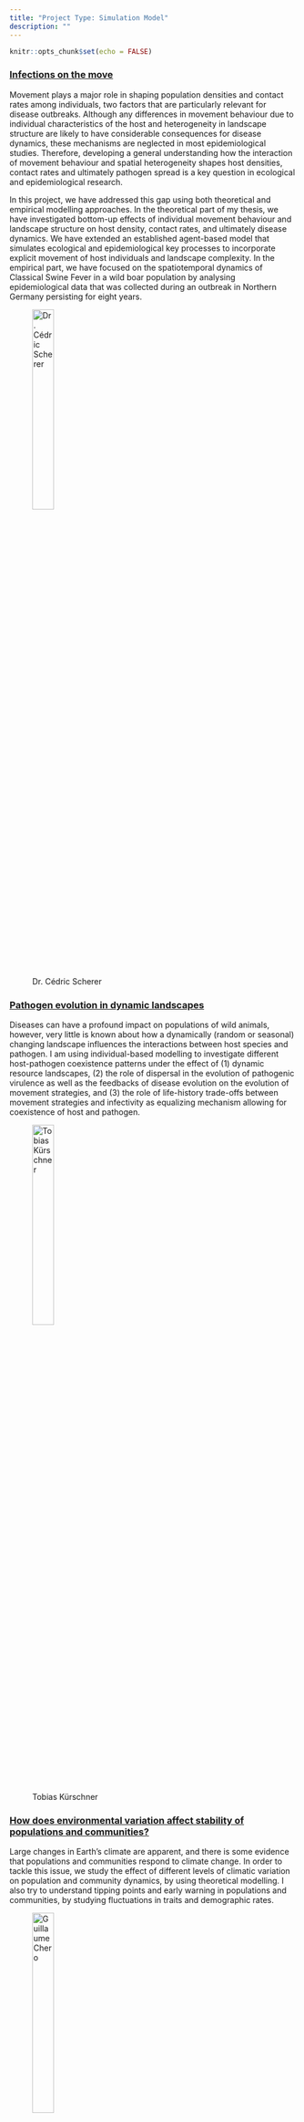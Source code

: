 ```yaml
---
title: "Project Type: Simulation Model"
description: ""
---
```


```r
knitr::opts_chunk$set(echo = FALSE)
```

### [Infections on the move](proj-pop-disease-1.html)

Movement plays a major role in shaping population densities and contact rates among individuals, two factors that are particularly relevant for disease outbreaks. Although any differences in movement behaviour due to individual characteristics of the host and heterogeneity in landscape structure are likely to have considerable consequences for disease dynamics, these mechanisms are neglected in most epidemiological studies. Therefore, developing a general understanding how the interaction of movement behaviour and spatial heterogeneity shapes host densities, contact rates and ultimately pathogen spread is a key question in ecological and epidemiological research.

In this project, we have addressed this gap using both theoretical and empirical modelling approaches. In the theoretical part of my thesis, we have investigated bottom-up effects of individual movement behaviour and landscape structure on host density, contact rates, and ultimately disease dynamics. We have extended an established agent-based model that simulates ecological and epidemiological key processes to incorporate explicit movement of host individuals and landscape complexity. In the empirical part, we have focused on the spatiotemporal dynamics of Classical Swine Fever in a wild boar population by analysing epidemiological data that was collected during an outbreak in Northern Germany persisting for eight years.

<figure>
  <img src="img/people-scherer.jpg" alt="Dr. Cédric Scherer" style="width:30%"><br>
  <figcaption>Dr. Cédric Scherer</figcaption>
</figure>



### [Pathogen evolution in dynamic landscapes](proj-pop-disease-2.html)

Diseases can have a profound impact on populations of wild animals, however, very little is known about how a dynamically (random or seasonal) changing landscape influences the interactions between host species and pathogen. I am using individual-based modelling to investigate different host-pathogen coexistence patterns under the effect of (1) dynamic resource landscapes, (2) the role of dispersal in the evolution of pathogenic virulence as well as the feedbacks of disease evolution on the evolution of movement strategies, and (3) the role of life-history trade-offs between movement strategies and infectivity as equalizing mechanism allowing for coexistence of host and pathogen.

<figure>
  <img src="img/people-kuerschner.jpg" alt="Tobias Kürschner" style="width:30%"><br>
  <figcaption>Tobias Kürschner</figcaption>
</figure>



### [How does environmental variation affect stability of populations and communities?](proj-pop-stability-2.html)

Large changes in Earth’s climate are apparent, and there is some evidence that populations and communities respond to climate change. In order to tackle this issue, we study the effect of different levels of climatic variation on population and community dynamics, by using theoretical modelling. I also try to understand tipping points and early warning in populations and communities, by studying fluctuations in traits and demographic rates.

<figure>
  <img src="img/people-chero.jpg" alt="Guillaume Chero" style="width:30%">
  <figcaption>Guillaume Chero</figcaption>
</figure>

<figure>
  <img src="img/people-scherer.jpg" alt="Dr. Cédric Scherer" style="width:30%"><br>
  <figcaption>Dr. Cédric Scherer</figcaption>
</figure>



### [Jaguar connectivity in Central America]()

For large carnivores in fragmented landscapes such as the jaguar, connectivity is a conservation priority to secure population viability and genetic diversity. Management of jaguar populations requires an understanding on how the species’ movement is influenced by individual traits and the structure and configuration of their landscape. Therefore, I aim at developing a spatially explicit agent-based model of jaguar movement and population dynamics, to quantify functional connectivity and population viability in Middle America, a region which is particularly critical for jaguar connectivity and where jaguars have started exhibiting early signs of genetic isolation.

<figure>
  <img src="img/people-calderon.jpg" alt="Patricia Calderon" style="width:30%"><br>
  <figcaption>Patricia Calderon</figcaption>
</figure>



### [Modelling genetic processes to support the conservation management of Eurasian lynx]()

The genetic viability of the reintroduced populations of large carnivores such as Eurasian lynx (Lynx lynx) has been called into question due to the weak genetic exchange. I am developing an existing population model to include individual genetics for testing conservation management scenarios in order to reveal the potential for enhancing the genetic viability of a Central European meta-population.

<figure>
  <img src="img/people-premier.jpg" alt="Joe Premier" style="width:30%"><br>
  <figcaption>Joe Premier</figcaption>
</figure>
